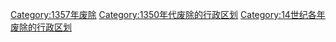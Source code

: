 [[Category:1357年废除|Category:1357年废除]]
[[Category:1350年代废除的行政区划|Category:1350年代废除的行政区划]]
[[Category:14世纪各年废除的行政区划|Category:14世纪各年废除的行政区划]]